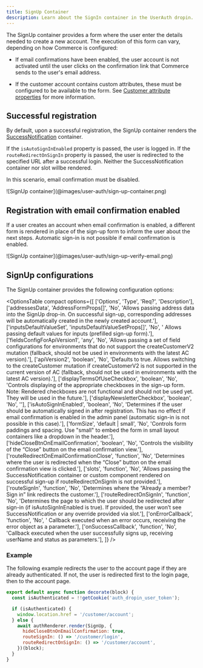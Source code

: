 ```yaml
---
title: SignUp Container
description: Learn about the SignIn container in the UserAuth dropin.
---
```



The SignUp container provides a form where the user enter the details needed to create a new account. The execution of this form can vary, depending on how Commerce is configured:

* If email confirmations have been enabled, the user account is not activated until the user clicks on the confirmation link that Commerce sends to the user's email address.

* If the customer account contains custom attributes, these must be configured to be available to the form. See [Customer attribute properties](https://experienceleague.adobe.com/en/docs/commerce-admin/customers/customer-accounts/attributes/attribute-properties) for more information.

## Successful registration

By default, upon a successful registration, the SignUp container renders the [SuccessNotification](./success-notification.mdx) container. 

If the `isAutoSignInEnabled` property is passed, the user is logged in. 
If the `routeRedirectOnSignIn` property is passed, the user is redirected to the specified URL after a successful login. Neither the SuccessNotification container nor slot willbe rendered.

In this scenario, email confirmation must be disabled.

<Diagram caption="SignIn standard login container">
  ![SignUp container](@images/user-auth/sign-up-container.png)
</Diagram>

## Registration with email confirmation enabled

If a user creates an account when email confirmation is enabled, a different form is rendered in place of the sign-up form to inform the user about the next steps. Automatic sign-in is not possible if email confirmation is enabled.

<Diagram caption="SignIn standard login container">
  ![SignUp container](@images/user-auth/sign-up-verify-email.png)
</Diagram>

## SignUp configurations

The SignUp container provides the following configuration options:

<OptionsTable
    compact
    options={[
        ['Options', 'Type', 'Req?', 'Description'],
        ['addressesData', 'AddressFormProps[]', 'No', 'Allows passing address data into the SignUp drop-in. On successful sign-up, corresponding addresses will be automatically created in the newly created account.'],
        ['inputsDefaultValueSet', 'inputsDefaultValueSetProps[]', 'No', ' Allows passing default values for inputs (prefilled sign-up form).'],
        ['fieldsConfigForApiVersion1', 'any', 'No', 'Allows passing a set of field configurations for environments that do not support the createCustomerV2 mutation (fallback, should not be used in environments with the latest AC version).'],
        ['apiVersion2', 'boolean', 'No', 'Defaults to true. Allows switching to the createCustomer mutation if createCustomerV2 is not supported in the current version of AC (fallback, should not be used in environments with the latest AC version).'],
        ['displayTermsOfUseCheckbox', 'boolean', 'No', 'Controls displaying of the appropriate checkboxes in the sign-up form. Note: Rendered checkboxes are not functional and should not be used yet. They will be used in the future.'],
        ['displayNewsletterCheckbox', 'boolean', 'No', ''],
        ['isAutoSignInEnabled', 'boolean', 'No', 'Determines if the user should be automatically signed in after registration. This has no effect if email confirmation is enabled in the admin panel (automatic sign-in is not possible in this case).'],
        ['formSize', 'default | small', 'No', 'Controls form paddings and spacing. Use "small" to embed the form in small layout containers like a dropdown in the header.'],
        ['hideCloseBtnOnEmailConfirmation', 'boolean', 'No', 'Controls the visibility of the “Close” button on the email confirmation view.'],
        ['routeRedirectOnEmailConfirmationClose', 'function', 'No', 'Determines where the user is redirected when the “Close” button on the email confirmation view is clicked.'],
        ['slots', 'function', 'No', 'Allows passing the SuccessNotification container or custom component rendered on successful sign-up if routeRedirectOnSignIn is not provided.'],
        ['routeSignIn', 'function', 'No', 'Determines where the “Already a member? Sign in” link redirects the customer.'],
        ['routeRedirectOnSignIn', 'function', 'No', 'Determines the page to which the user should be redirected after sign-in (if isAutoSignInEnabled is true). If provided, the user won’t see SuccessNotification or any override provided via slot.'],
        ['onErrorCallback', 'function', 'No', ' Callback executed when an error occurs, receiving the error object as a parameter.'],
        ['onSuccessCallback', 'function', 'No', 'Callback executed when the user successfully signs up, receiving userName and status as parameters.'],
    ]}
/>

### Example

The following example redirects the user to the account page if they are already authenticated. If not, the user is redirected first to the login page, then to the account page.

```javascript
export default async function decorate(block) {
  const isAuthenticated = !!getCookie('auth_dropin_user_token');

  if (isAuthenticated) {
    window.location.href = '/customer/account';
  } else {
    await authRenderer.render(SignUp, {
      hideCloseBtnOnEmailConfirmation: true,
      routeSignIn: () => '/customer/login',
      routeRedirectOnSignIn: () => '/customer/account',
    })(block);
  }
}
